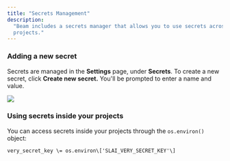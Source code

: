 ```yaml
---
title: "Secrets Management"
description:
  "Beam includes a secrets manager that allows you to use secrets across your
  projects."
---
```


### Adding a new secret

Secrets are managed in the **Settings** page, under **Secrets**. To create a new
secret, click **Create new secret.** You'll be prompted to enter a name and
value.

![](/img-beam/beam/account/secrets-management.png)

### Using secrets inside your projects

You can access secrets inside your projects through the `os.environ()` object:

```
very_secret_key \= os.environ\['SLAI_VERY_SECRET_KEY'\]
```
